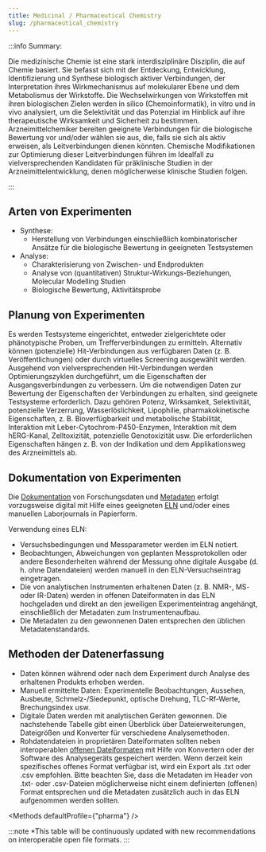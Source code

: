```yaml
---
title: Medicinal / Pharmaceutical Chemistry
slug: /pharmaceutical_chemistry
---
```



<LbeChip title="medicinal chemistry" /><LbeChip title="epidemiology" />

:::info Summary:

Die medizinische Chemie ist eine stark interdisziplinäre Disziplin, die auf Chemie basiert. Sie befasst sich mit der Entdeckung, Entwicklung, Identifizierung und Synthese biologisch aktiver Verbindungen, der Interpretation ihres Wirkmechanismus auf molekularer Ebene und dem Metabolismus der Wirkstoffe.
Die Wechselwirkungen von Wirkstoffen mit ihren biologischen Zielen werden in silico (Chemoinformatik), in vitro und in vivo analysiert, um die Selektivität und das Potenzial im Hinblick auf ihre therapeutische Wirksamkeit und Sicherheit zu bestimmen.
Arzneimittelchemiker bereiten geeignete Verbindungen für die biologische Bewertung vor und/oder wählen sie aus, die, falls sie sich als aktiv erweisen, als Leitverbindungen dienen könnten. Chemische Modifikationen zur Optimierung dieser Leitverbindungen führen im Idealfall zu vielversprechenden Kandidaten für präklinische Studien in der Arzneimittelentwicklung, denen möglicherweise klinische Studien folgen.

:::

## Arten von Experimenten

-   Synthese:
    -   Herstellung von Verbindungen einschließlich kombinatorischer Ansätze für die biologische Bewertung in geeigneten Testsystemen
-   Analyse:
    -   Charakterisierung von Zwischen- und Endprodukten
    -   Analyse von (quantitativen) Struktur-Wirkungs-Beziehungen, Molecular Modelling Studien
    -   Biologische Bewertung, Aktivitätsprobe

## Planung von Experimenten

Es werden Testsysteme eingerichtet, entweder zielgerichtete oder phänotypische Proben, um Trefferverbindungen zu ermitteln. Alternativ können (potenzielle) Hit-Verbindungen aus verfügbaren Daten (z. B. Veröffentlichungen) oder durch virtuelles Screening ausgewählt werden.
Ausgehend von vielversprechenden Hit-Verbindungen werden Optimierungszyklen durchgeführt, um die Eigenschaften der Ausgangsverbindungen zu verbessern. Um die notwendigen Daten zur Bewertung der Eigenschaften der Verbindungen zu erhalten, sind geeignete Testsysteme erforderlich. Dazu gehören Potenz, Wirksamkeit, Selektivität, potenzielle Verzerrung, Wasserlöslichkeit, Lipophilie, pharmakokinetische Eigenschaften, z. B. Bioverfügbarkeit und metabolische Stabilität, Interaktion mit Leber-Cytochrom-P450-Enzymen, Interaktion mit dem hERG-Kanal, Zelltoxizität, potenzielle Genotoxizität usw. Die erforderlichen Eigenschaften hängen z. B. von der Indikation und dem Applikationsweg des Arzneimittels ab.

## Dokumentation von Experimenten

Die [Dokumentation](/docs/data_documentation) von Forschungsdaten und [Metadaten](/docs/metadata) erfolgt vorzugsweise digital mit Hilfe eines geeigneten [ELN](/docs/eln) und/oder eines manuellen Laborjournals in Papierform.

Verwendung eines ELN:

-   Versuchsbedingungen und Messparameter werden im ELN notiert.
-   Beobachtungen, Abweichungen von geplanten Messprotokollen oder andere Besonderheiten während der Messung ohne digitale Ausgabe (d. h. ohne Datendateien) werden manuell in den ELN-Versuchseintrag eingetragen.
-   Die von analytischen Instrumenten erhaltenen Daten (z. B. NMR-, MS- oder IR-Daten) werden in offenen Dateiformaten in das ELN hochgeladen und direkt an den jeweiligen Experimenteintrag angehängt, einschließlich der Metadaten zum Instrumentenaufbau.
-   Die Metadaten zu den gewonnenen Daten entsprechen den üblichen Metadatenstandards.

## Methoden der Datenerfassung

-   Daten können während oder nach dem Experiment durch Analyse des erhaltenen Produkts erhoben werden.
-   Manuell ermittelte Daten: Experimentelle Beobachtungen, Aussehen, Ausbeute, Schmelz-/Siedepunkt, optische Drehung, TLC-Rf-Werte, Brechungsindex usw.
-   Digitale Daten werden mit analytischen Geräten gewonnen. Die nachstehende Tabelle gibt einen Überblick über Dateierweiterungen, Dateigrößen und Konverter für verschiedene Analysemethoden.
-   Rohdatendateien in proprietären Dateiformaten sollten neben interoperablen [offenen Dateiformaten](/docs/format_standards) mit Hilfe von Konvertern oder der Software des Analysegeräts gespeichert werden. Wenn derzeit kein spezifisches offenes Format verfügbar ist, wird ein Export als .txt oder .csv empfohlen. Bitte beachten Sie, dass die Metadaten im Header von .txt- oder .csv-Dateien möglicherweise nicht einem definierten (offenen) Format entsprechen und die Metadaten zusätzlich auch in das ELN aufgenommen werden sollten.

<Methods defaultProfile={"pharma"} />

:::note \*This table will be continuously updated with new recommendations on interoperable open file formats.
:::
